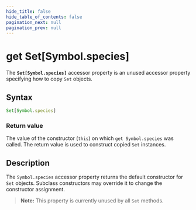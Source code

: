 ```yaml
---
hide_title: false
hide_table_of_contents: false
pagination_next: null
pagination_prev: null
---
```

# get Set\[Symbol.species]

The **`Set[Symbol.species]`** accessor property is an unused accessor property specifying how to copy `Set` objects.

## Syntax

```js
Set[Symbol.species]
```

### Return value

The value of the constructor (`this`) on which `get Symbol.species` was called. The return value is used to construct copied `Set` instances.

## Description

The `Symbol.species` accessor property returns the default constructor for `Set` objects. Subclass constructors may override it to change the constructor assignment.

> **Note:** This property is currently unused by all `Set` methods.
